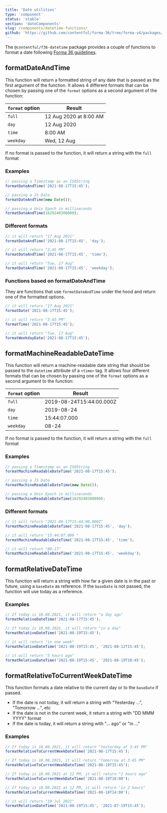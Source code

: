 ```yaml
---
title: 'Date utilities'
type: 'component'
status: 'stable'
section: 'dateComponents'
slug: /components/datetime-functions/
github: 'https://github.com/contentful/forma-36/tree/forma-v4/packages/components/datetime/src/utils'
---
```


The `@contentful/f36-datetime` package provides a couple of functions to format a date following [Forma 36 guidelines](https://f36.contentful.com/guidelines/date-and-time/).

## formatDateAndTime

This function will return a formatted string of any date that is passed as the first argument of the function.
It allows 4 different formats that can be chosen by passing one of the `format` options as a second argument of the function:

| `format` option | Result                 |
| --------------- | ---------------------- |
| `full`          | 12 Aug 2020 at 8:00 AM |
| `day`           | 12 Aug 2020            |
| `time`          | 8:00 AM                |
| `weekday`       | Wed, 12 Aug            |

If no format is passed to the function, it will return a string with the `full` format

### Examples

```ts static=true
// passing a Timestamp as an ISOString
formatDateAndTime('2021-08-17T15:45');

// passing a JS Date
formatDateAndTime(new Date());

// passing a Unix Epoch in milliseconds
formatDateAndTime(1629240300000);
```

### Different formats

```ts static=true
// it will return "17 Aug 2021"
formatDateAndTime('2021-08-17T15:45', 'day');

// it will return "3:45 PM"
formatDateAndTime('2021-08-17T15:45', 'time');

// it will return "Tue, 17 Aug"
formatDateAndTime('2021-08-17T15:45', 'weekday');
```

### Functions based on formatDateAndTime

They are functions that use `formatDateAndTime` under the hood and return one of the formatted options.

```ts static=true
// it will return "17 Aug 2021"
formatDate('2021-08-17T15:45');

// it will return "3:45 PM"
formatTime('2021-08-17T15:45');

// it will return "Tue, 17 Aug"
formatWeekdayDate('2021-08-17T15:45');
```

## formatMachineReadableDateTime

This function will return a machine-readable date string that should be passed to the `datetime` attribute of a `<time>` tag.
It allows four different formats that can be chosen by passing one of the `format` options as a second argument to the function:

| `format` option | Result                   |
| --------------- | ------------------------ |
| `full`          | 2019-08-24T15:44:00.000Z |
| `day`           | 2019-08-24               |
| `time`          | 15:44:07.000             |
| `weekday`       | 08-24                    |

If no format is passed to the function, it will return a string with the `full` format

### Examples

```ts static=true
// passing a Timestamp as an ISOString
formatMachineReadableDateTime('2021-08-17T15:45');

// passing a JS Date
formatMachineReadableDateTime(new Date());

// passing a Unix Epoch in milliseconds
formatMachineReadableDateTime(1629240300000);
```

### Different formats

```ts static=true
// it will return "2021-08-17T15:44:00.000Z"
formatMachineReadableDateTime('2021-08-17T15:45', 'day');

// it will return "15:44:07.000 "
formatMachineReadableDateTime('2021-08-17T15:45', 'time');

// it will return "08-17"
formatMachineReadableDateTime('2021-08-17T15:45', 'weekday');
```

## formatRelativeDateTime

This function will return a string with how far a given date is in the past or future,
using a `baseDate` as reference. If the `baseDate` is not passed, the function will use today as a reference.

### Examples

```ts static=true
// If today is 18.08.2021, it will return "a day ago"
formatRelativeDateTime('2021-08-17T15:45');

// If today is 18.08.2021, it will return "in a day"
formatRelativeDateTime('2021-08-19T15:45');

// it will return "in one week"
formatRelativeDateTime('2021-08-19T15:45', '2021-08-12T15:45');

// it will return "5 hours ago"
formatRelativeDateTime('2021-08-19T15:45', '2021-08-19T10:45');
```

## formatRelativeToCurrentWeekDateTime

This function formats a date relative to the current day or to the `baseDate` if passed.

- If the date is not today, it will return a string with "Yesterday ...", "Tomorrow ...", etc
- If the date is not in the current week, it return a string with "DD MMM YYYY" format
- If the date is today, it will return a string with "... ago" or "in ..."

### Examples

```ts static=true
// If today is 18.08.2021, it will return "Yesterday at 3:45 PM"
formatRelativeToCurrentWeekDateTime('2021-08-17T15:45');

// If today is 18.08.2021, it will return "Tomorrow at 3:45 PM"
formatRelativeToCurrentWeekDateTime('2021-08-19T15:45');

// If today is 18.08.2021 at 12 PM, it will return "2 hours ago"
formatRelativeToCurrentWeekDateTime('2021-08-18T10:00');

// If today is 18.08.2021 at 12 PM, it will return "in 2 hours"
formatRelativeToCurrentWeekDateTime('2021-08-18T14:00');

// it will return "19 Jul 2021"
formatRelativeDateTime('2021-08-19T15:45', '2021-07-19T15:45');
```
